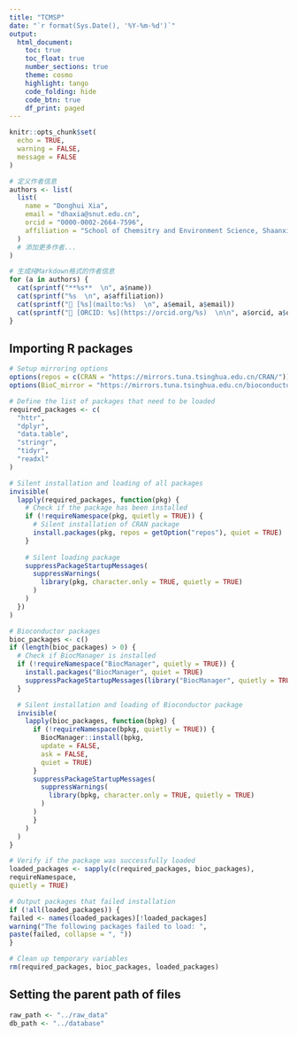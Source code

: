 ```yaml
---
title: "TCMSP"
date: "`r format(Sys.Date(), '%Y-%m-%d')`"
output:
  html_document:
    toc: true                  
    toc_float: true             
    number_sections: true       
    theme: cosmo                
    highlight: tango           
    code_folding: hide
    code_btn: true          
    df_print: paged             
---
```


```r
knitr::opts_chunk$set(
  echo = TRUE,
  warning = FALSE,
  message = FALSE
)
```


```r
# 定义作者信息
authors <- list(
  list(
    name = "Donghui Xia", 
    email = "dhaxia@snut.edu.cn",
    orcid = "0000-0002-2664-7596",
    affiliation = "School of Chemsitry and Environment Science, Shaanxi University of Technology"
  )
  # 添加更多作者...
)

# 生成纯Markdown格式的作者信息
for (a in authors) {
  cat(sprintf("**%s**  \n", a$name))
  cat(sprintf("%s  \n", a$affiliation))
  cat(sprintf("📧 [%s](mailto:%s)  \n", a$email, a$email))
  cat(sprintf("🔗 [ORCID: %s](https://orcid.org/%s)  \n\n", a$orcid, a$orcid))
}
```

## Importing R packages

```r
# Setup mirroring options
options(repos = c(CRAN = "https://mirrors.tuna.tsinghua.edu.cn/CRAN/"))
options(BioC_mirror = "https://mirrors.tuna.tsinghua.edu.cn/bioconductor")

# Define the list of packages that need to be loaded
required_packages <- c(
  "httr",
  "dplyr",
  "data.table",
  "stringr",
  "tidyr",
  "readxl"
)

# Silent installation and loading of all packages
invisible(
  lapply(required_packages, function(pkg) {
    # Check if the package has been installed
    if (!requireNamespace(pkg, quietly = TRUE)) {
      # Silent installation of CRAN package
      install.packages(pkg, repos = getOption("repos"), quiet = TRUE)
    }
  
    # Silent loading package
    suppressPackageStartupMessages(
      suppressWarnings(
        library(pkg, character.only = TRUE, quietly = TRUE)
      )
    )
  })
)

# Bioconductor packages
bioc_packages <- c()
if (length(bioc_packages) > 0) {
  # Check if BiocManager is installed
  if (!requireNamespace("BiocManager", quietly = TRUE)) {
    install.packages("BiocManager", quiet = TRUE)
    suppressPackageStartupMessages(library("BiocManager", quietly = TRUE))
  }

  # Silent installation and loading of Bioconductor package
  invisible(
    lapply(bioc_packages, function(bpkg) {
      if (!requireNamespace(bpkg, quietly = TRUE)) {
        BiocManager::install(bpkg,
        update = FALSE,
        ask = FALSE,
        quiet = TRUE)
      }
      suppressPackageStartupMessages(
        suppressWarnings(
          library(bpkg, character.only = TRUE, quietly = TRUE)
        )
      )
      }
    )
  )
}

# Verify if the package was successfully loaded
loaded_packages <- sapply(c(required_packages, bioc_packages),
requireNamespace,
quietly = TRUE)

# Output packages that failed installation
if (!all(loaded_packages)) {
failed <- names(loaded_packages)[!loaded_packages]
warning("The following packages failed to load: ",
paste(failed, collapse = ", "))
}

# Clean up temporary variables
rm(required_packages, bioc_packages, loaded_packages)
```

## Setting the parent path of files
```r
raw_path <- "../raw_data"
db_path <- "../database"

```
